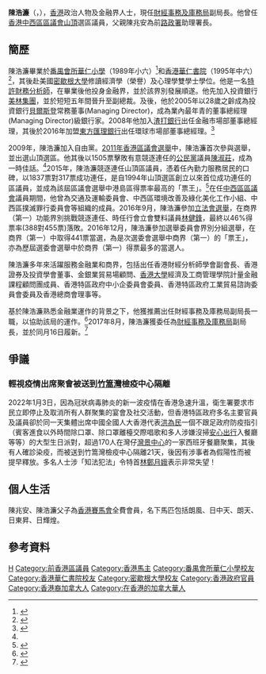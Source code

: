 {{Infobox officeholder
| honorific-prefix = 
|name = 陳浩濂
|native_name = Joseph Chan Ho-lim
|image =
|office = {{HKSAR}}<br/>第3任[[財經事務及庫務局|財經事務及庫務局]]副局長
|1blankname=局長
|1namedata=[[劉怡翔|劉怡翔]]{{to}}[[许正宇|许正宇]]
|term_start = 2017年8月16日
|term_end = 
|predecessor= [[劉怡翔|劉怡翔]]
| office1 = [[中西區區議會|中西區區議會]]議員
| term_start1 = 2012年1月1日
| term_end1 = 2017年8月11日
| predecessor1 = [[陳淑莊|陳淑莊]]
| successor1 = [[楊哲安|楊哲安]]
| constituency1 = [[山頂_(選區)|山頂選區]]
|birth_date = {{birth date and age|1977|2|9}}
|birth_place = {{HKG-1959}}
|party   = {{LIBP}}
|nationality = {{CNHK}}<br/>{{CAN}}
| relatives = 父：陳兆安（1951年3月29日）
| educate =
*[[番禺會所華仁小學|番禺會所華仁小學]]
*[[香港華仁書院|香港華仁書院]]
*[[密歇根大學|密歇根大學]]經濟學學士（榮譽）
*[[密歇根大學|密歇根大學]]心理學學士
}}

'''陳浩濂'''（{{lang-en|Joseph Chan Ho-lim}}，{{bd|1977年|2月9日}}），[[香港|香港]]政治人物及金融界人士，現任[[財經事務及庫務局|財經事務及庫務局]]副局長。他曾任[[香港|香港]][[中西區區議會|中西區區議會]][[山頂_(選區)|山頂]]選區議員，父親陳兆安為前[[路政署|路政署]]助理署長。

== 簡歷 ==
陳浩濂畢業於[[番禺會所華仁小學|番禺會所華仁小學]]（1989年小六）<ref>{{web reference|URL=http://orientaldaily.on.cc/cnt/news/20151205/00176_111.html|title=政Whats噏：陳浩濂重返母校 做風紀無小息|work=東網|year=2018年|date=5月2日|accessdate=2018-10-30|archive-date=2018-07-24|archive-url=https://web.archive.org/web/20180724154139/http://orientaldaily.on.cc/cnt/news/20151205/00176_111.html|dead-url=yes}}</ref>和[[香港華仁書院|香港華仁書院]]（1995年中六）<ref>{{web reference|URL=https://eastweek.my-magazine.me/main/16588|title=陳浩濂靠「追女術」上位|work=《東周刊》第432期 Book A|year=20111年|date=12月9日|access-date=2018-10-30|archive-date=2019-10-28|archive-url=https://web.archive.org/web/20191028235851/https://eastweek.my-magazine.me/main/16588|dead-url=no}}</ref>，其後赴美國[[密歇根大學|密歇根大學]]修讀經濟學（榮譽）及心理學雙學士學位。他是一名[[特許財務分析師|特許財務分析師]]，在畢業後他投身金融界，並於該界別發展順遂。他先加入投資銀行[[美林集團|美林集團]]，並於短短五年間晉升至副總裁。及後，他於2005年以28歲之齡成為投資銀行[[貝爾斯登|貝爾斯登]]常務董事(Managing Director)，成為業內最年青的董事總經理(Managing Director)級銀行家。2008年他加入[[渣打銀行|渣打銀行]]出任金融市場部董事總經理，其後於2016年加盟[[東方匯理銀行|東方匯理銀行]]出任環球市場部董事總經理。<ref name="EM">{{Cite news|url=http://eastweek.my-magazine.me/main/16588|title=陳浩濂靠「追女術」上位|date=2011-12-09|work=東周刊|accessdate=2017-08-01|archive-date=2019-10-28|archive-url=https://web.archive.org/web/20191028235851/https://eastweek.my-magazine.me/main/16588|dead-url=no}}</ref>

2009年，陳浩濂加入自由黨。[[2011年香港區議會選舉|2011年香港區議會選舉]]中，陳浩濂首次參與選舉，並出選山頂選區。他其後以1505票擊敗有意競逐連任的[[公民黨_(香港)|公民黨]]議員[[陳淑莊|陳淑莊]]，成為一時佳話。<ref name="EM" />2015年，陳浩濂競逐連任山頂區議員，憑着任內勤力服務居民的口碑，以1837票對317票成功連任，是自1994年山頂選區創立以來首位成功連任的區議員，並成為該屆區議會選舉中港島區得票率最高的「票王」。<ref>{{Cite news|url=http://hk.apple.nextmedia.com/realtime/news/20170426/56616276|title=【李八方online】自由黨商界一票王 加入林鄭熱廚房？|date=2017-04-26|work=蘋果日報|accessdate=2017-08-01|archive-date=2017-08-01|archive-url=https://web.archive.org/web/20170801172628/http://hk.apple.nextmedia.com/realtime/news/20170426/56616276|dead-url=no}}</ref>在任[[中西區區議會|中西區區議會]]議員期間，他曾為交通及運輸委員會、中西區環境改善及綠化美化工作小組、中西區撲滅罪行委員會等組織的成員。2016年9月，陳浩濂參加[[2016年香港立法會選舉|立法會選舉]]，在商界（第一）功能界別挑戰競逐連任、時任行會立會雙料議員[[林健鋒|林健鋒]]，最終以46%得票率(388對455票)落敗。2016年12月，陳浩濂參加選舉委員會界別分組選舉，在商界（第一）中取得441票當選，為是次選委會選舉中商界（第一）的「票王」，亦為歷屆選委會選舉中於商界（第一）得票最多的當選人。

陳浩濂多年來活躍服務金融業和商界，包括出任香港財經分析師學會副會長、香港證券及投資學會董事、金銀業貿易場顧問、[[香港大學|香港大學]]經濟及工商管理學院計量金融課程顧問團成員、香港特區政府中小企委員會委員、香港特區政府工業貿易諮詢委員會委員及香港總商會理事等。

基於陳浩濂熟悉金融業運作的背景之下，他獲推薦出任財經事務及庫務局副局長一職，以協助該局的運作。<ref>{{Cite news|url=http://www.bastillepost.com/hongkong/1-%E6%94%BF%E4%BA%8B/2158073-%E8%87%AA%E7%94%B1%E9%BB%A8%E9%99%B3%E6%B5%A9%E6%BF%82%E5%81%9A%E5%89%AF%E5%B1%80%E3%80%80%E7%94%B0%E5%B0%91%E5%AA%BD%E5%AA%BD%E8%81%B2|title=自由黨陳浩濂做副局　田少媽媽聲|date=2017-06-26|work=巴士的報|accessdate=2017-08-01|archive-date=2017-09-30|archive-url=https://web.archive.org/web/20170930210905/http://www.bastillepost.com/hongkong/1-%E6%94%BF%E4%BA%8B/2158073-%E8%87%AA%E7%94%B1%E9%BB%A8%E9%99%B3%E6%B5%A9%E6%BF%82%E5%81%9A%E5%89%AF%E5%B1%80%E3%80%80%E7%94%B0%E5%B0%91%E5%AA%BD%E5%AA%BD%E8%81%B2|dead-url=no}}</ref>2017年8月，陳浩濂獲委任為[[財經事務及庫務局|財經事務及庫務局]]副局長，並於同月16日履新。<ref>{{Cite news|url=http://www.info.gov.hk/gia/general/201708/01/P2017080100677.htm|title=委任副局長及政治助理|date=2017-08-01|work=香港政府|access-date=2017-08-01|archive-url=https://web.archive.org/web/20170801170617/http://www.info.gov.hk/gia/general/201708/01/P2017080100677.htm|archive-date=2017-08-01|dead-url=yes}}</ref>

==爭議==
===輕視疫情出席聚會被送到[[竹篙灣|竹篙灣]]檢疫中心隔離===
2022年1月3日，因為冠狀病毒肺炎的新一波疫情在香港急速升溫，衛生署要求市民立即停止及取消所有人群聚集的宴會及社交活動，但香港特區政府多名主要官員及議員卻於同一天集體出席中國全國人大香港代表[[洪為民|洪為民]]一個不跟足政府防疫指引（賓客進食以外時間除口罩、除口罩離檯交際唱歌和多人涉嫌沒掃[[安心出行|安心出行]]入餐廳等等）的大型生日派對，超過170人在灣仔[[灣景中心|灣景中心]]的一家西班牙餐廳聚集，其後有人確診染疫，而被送到竹篙灣檢疫中心隔離21天，後因有涉事者為假陽性而被提早釋放。多名人士涉「知法犯法」令特首[[林鄭月娥|林鄭月娥]]表示非常失望！

== 個人生活 ==
陳兆安、陳浩濂父子為[[香港賽馬會|香港賽馬會]]全費會員，名下馬匹包括朗風、日中天、朗天、日東昇、日輝煌。

== 參考資料 ==
{{reflist}}

{{start box}}
{{s-off}}
{{s-before|[[劉怡翔|劉怡翔]]}}
{{s-title|[[財經事務及庫務局|財經事務及庫務局副局長]]|2017年8月16日－}}
{{s-inc}}
{{s-par|hk-dc}}
{{s-before|[[陳淑莊|陳淑莊]]}}
{{s-title|[[中西區區議會|中西區區議會]]<br>{{small|[[山頂_(選區)|山頂]]選區區議員}}|2012年1月1日－2017年8月11日}}
{{s-after|[[楊哲安|楊哲安]]}}
{{end}}

{{DEFAULTSORT: Chan Ho-lim}}
[[Category:陳姓|H]]
[[Category:前香港區議員|Category:前香港區議員]]
[[Category:香港馬主|Category:香港馬主]]
[[Category:番禺會所華仁小學校友|Category:番禺會所華仁小學校友]]
[[Category:香港華仁書院校友|Category:香港華仁書院校友]]
[[Category:密歇根大學校友|Category:密歇根大學校友]]
[[Category:香港政府官員|Category:香港政府官員]]
[[Category:香港裔加拿大人|Category:香港裔加拿大人]]
[[Category:在香港的加拿大華人|Category:在香港的加拿大華人]]